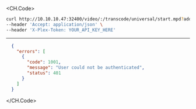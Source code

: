 
<CH.Code>
```bash Example Request
curl http://10.10.10.47:32400/video/:/transcode/universal/start.mpd?addDebugOverlay=4776.65&audioBoost=2726.56&autoAdjustQuality=7917.25&directPlay=8917.73&directStream=567.13&fastSeek=2975.34&hasMDE=6458.94&location=%3Cvalue%3E&mediaBufferSize=3834.41&mediaIndex=3843.82&partIndex=4375.87&path=%3Cvalue%3E&protocol=%3Cvalue%3E&session=%3Cvalue%3E&subtites=%3Cvalue%3E&subtitleSize=9636.63 \
--header 'Accept: application/json' \
--header 'X-Plex-Token: YOUR_API_KEY_HERE'
```
---

```json Example Response
  {
    "errors": [
      {
        "code": 1001,
        "message": "User could not be authenticated",
        "status": 401
      }
    ]
  }
```
</CH.Code>
